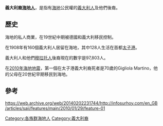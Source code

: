 '''義大利裔[[海地人|海地人]]'''，是指有[[海地|海地]]公民權的[[義大利人|義大利人]]及他們後裔。

==歷史==
海地的私人商業，在19世紀中期被德國和義大利移民控制。

在1908年有160個義大利人居留在海地，其中128人生活在首都[[太子港|太子港]]。

義大利人和他們[[穆拉托人|穆拉托人]]後裔現在的數宇是97,803人。

在[[2010年海地地震|2010年海地地震]]，第一個在太子港義大利裔死者是70歲的Gigliola Martino，他的父母在20世紀早期移民到海地。

==參考==
https://web.archive.org/web/20140202231744/http://infosurhoy.com/en_GB/articles/saii/features/main/2010/01/29/feature-01

[[Category:各族群海地人|Category:各族群海地人]]
[[Category:義大利裔|Category:義大利裔]]